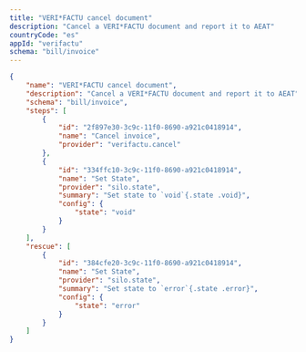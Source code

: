 ```yaml
---
title: "VERI*FACTU cancel document"
description: "Cancel a VERI*FACTU document and report it to AEAT"
countryCode: "es"
appId: "verifactu"
schema: "bill/invoice"
---
```


```json Example VERI*FACTU cancel workflow with states
{
    "name": "VERI*FACTU cancel document",
    "description": "Cancel a VERI*FACTU document and report it to AEAT",
    "schema": "bill/invoice",
    "steps": [
        {
            "id": "2f897e30-3c9c-11f0-8690-a921c0418914",
            "name": "Cancel invoice",
            "provider": "verifactu.cancel"
        },
        {
            "id": "334ffc10-3c9c-11f0-8690-a921c0418914",
            "name": "Set State",
            "provider": "silo.state",
            "summary": "Set state to `void`{.state .void}",
            "config": {
                "state": "void"
            }
        }
    ],
    "rescue": [
        {
            "id": "384cfe20-3c9c-11f0-8690-a921c0418914",
            "name": "Set State",
            "provider": "silo.state",
            "summary": "Set state to `error`{.state .error}",
            "config": {
                "state": "error"
            }
        }
    ]
}

```